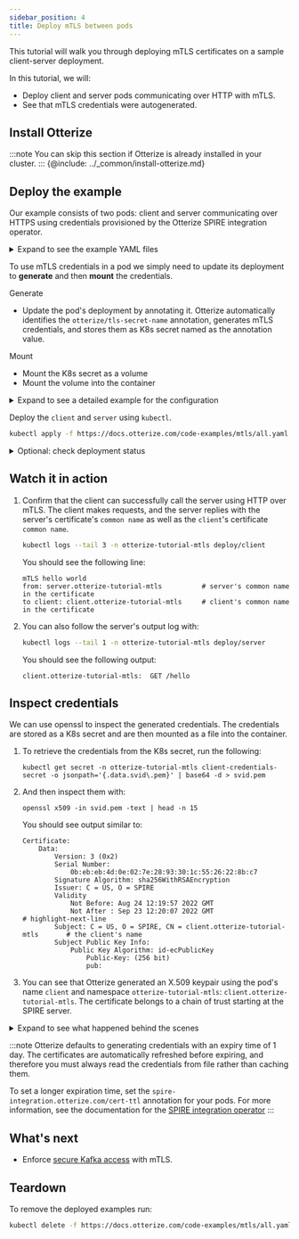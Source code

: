 ```yaml
---
sidebar_position: 4
title: Deploy mTLS between pods
---
```


This tutorial will walk you through deploying mTLS certificates on a sample client-server deployment.

In this tutorial, we will:

- Deploy client and server pods communicating over HTTP with mTLS.
- See that mTLS credentials were autogenerated.


## Install Otterize
:::note
You can skip this section if Otterize is already installed in your cluster.
:::
{@include: ../_common/install-otterize.md}


## Deploy the example

Our example consists of two pods: client and server communicating over HTTPS using credentials
provisioned by the Otterize SPIRE integration operator.

<details>
<summary>Expand to see the example YAML files</summary>
<Tabs>

<TabItem value="namespace.yaml" label="namespace.yaml" default>

```yaml
{@include: ../../static/code-examples/kafka-mtls/namespace.yaml}
```

</TabItem>

<TabItem value="client-deployment.yaml" label="client-deployment.yaml">

```yaml
{@include: ../../static/code-examples/kafka-mtls/client-deployment.yaml}
```

</TabItem>

<TabItem value="client-configmap.yaml" label="client-configmap.yaml">

```yaml
{@include: ../../static/code-examples/kafka-mtls/client-configmap.yaml}
```

</TabItem>
<TabItem value="client.js" label="client.js" default>

```js
const fs = require('fs');
const https = require('https');

const options = {
    hostname: 'server.otterize-tutorial-mtls',
    port: 443,
    path: '/hello',
    method: 'GET',
    cert: fs.readFileSync('/var/otterize/credentials/svid.pem'),
    key: fs.readFileSync('/var/otterize/credentials/key.pem'),
    ca: fs.readFileSync('/var/otterize/credentials/bundle.pem')
}

const req = https.request(
    options,
    res => {
        res.on('data', function (data) {
            console.log(data.toString())
        });
    }
);

req.end();
```

</TabItem>
<TabItem value="server.js" label="server.js" default>

```js
const https = require(`https`);
const fs = require(`fs`);

const options = {
  key: fs.readFileSync('/var/otterize/credentials/key.pem'),
  cert: fs.readFileSync('/var/otterize/credentials/svid.pem'),
  ca: fs.readFileSync('/var/otterize/credentials/bundle.pem'),
  requestCert: true
};

https.createServer(
    options,
    (req, res) => {
        const peerCert = req.connection.getPeerCertificate();
        const ownCert = req.connection.getCertificate();
        console.log("Received request:");
        console.log(peerCert.subject.CN + ":\t" + req.method + " " + req.url);
        if (req.url === '/hello') {
            res.writeHead(200);
            res.end('mTLS hello world\nfrom: ' + ownCert.subject.CN + '\nto client: ' + peerCert.subject.CN);
        } else {
            res.end();
        }
    }).listen(443);
```

</TabItem>
</Tabs>
</details>


To use mTLS credentials in a pod we simply need to update its deployment to **generate** and then **mount** the credentials.

Generate
* Update the pod's deployment by annotating it.
Otterize automatically identifies the `otterize/tls-secret-name` annotation, generates
mTLS credentials, and stores them as K8s secret named as the annotation value.

Mount
* Mount the K8s secret as a volume
* Mount the volume into the container

<details>
<summary>Expand to see a detailed example for the configuration</summary>

```yaml
spec:
    template:
        metadata:
        ...
        annotations:
            # highlight-next-line
            # 1 Generate credentials
            otterize/tls-secret-name: client-credentials-secret
    spec:
        volumes:
        # highlight-start
        - name: otterize-credentials
          secret:
            # 2 Mount credentials as a volume
            secretName: client-credentials-secret
        # highlight-end
        containers:
        - name: client
        ...
    volumeMounts:
    # highlight-start
      - name: otterize-credentials
        # 3 Mount volume into container
        mountPath: /var/otterize/credentials
        readOnly: true
    # highlight-end
```
</details>




Deploy the `client` and `server` using `kubectl`.
```bash
kubectl apply -f https://docs.otterize.com/code-examples/mtls/all.yaml
```

<details>
<summary>Optional: check deployment status</summary>

```bash
kubectl get pods -n otterize-tutorial-mtls
```
You should see
```
NAME                      READY   STATUS    RESTARTS   AGE
client-5689997b5c-grlnt   1/1     Running   0          35s
server-6698c58cbc-v9n9b   1/1     Running   0          34s
```
</details>

## Watch it in action

1. Confirm that the client can successfully call the server using HTTP over mTLS. The client makes requests, and the server replies
   with the server's certificate's `common name` as well as the `client`'s certificate `common name`.

   ```bash
   kubectl logs --tail 3 -n otterize-tutorial-mtls deploy/client
   ```

   You should see the following line:

   ```shell
   mTLS hello world
   from: server.otterize-tutorial-mtls          # server's common name in the certificate
   to client: client.otterize-tutorial-mtls     # client's common name in the certificate
   ```
2. You can also follow the server's output log with:
   ```bash
   kubectl logs --tail 1 -n otterize-tutorial-mtls deploy/server
   ```

   You should see the following output:

   ```shell
   client.otterize-tutorial-mtls:  GET /hello
   ```

## Inspect credentials

We can use openssl to inspect the generated credentials. The credentials are stored as a K8s secret and are then mounted as a file into the container.

1.
   To retrieve the credentials from the K8s secret, run the following:

   ```shell
   kubectl get secret -n otterize-tutorial-mtls client-credentials-secret -o jsonpath='{.data.svid\.pem}' | base64 -d > svid.pem
   ```

2. And then inspect them with:

   ```shell
   openssl x509 -in svid.pem -text | head -n 15
   ```
   You should see output similar to:
   ```x509
   Certificate:
       Data:
           Version: 3 (0x2)
           Serial Number:
               0b:eb:eb:4d:0e:02:7e:28:93:30:1c:55:26:22:8b:c7
           Signature Algorithm: sha256WithRSAEncryption
           Issuer: C = US, O = SPIRE
           Validity
               Not Before: Aug 24 12:19:57 2022 GMT
               Not After : Sep 23 12:20:07 2022 GMT
   # highlight-next-line
           Subject: C = US, O = SPIRE, CN = client.otterize-tutorial-mtls       # the client's name
           Subject Public Key Info:
               Public Key Algorithm: id-ecPublicKey
                   Public-Key: (256 bit)
                   pub:
   ```

3. You can see that Otterize generated an X.509 keypair using the pod's name `client` and namespace `otterize-tutorial-mtls`: `client.otterize-tutorial-mtls`.
   The certificate belongs to a chain of trust starting at the SPIRE server.

<details>
<summary>Expand to see what happened behind the scenes</summary>

1. We annotated the pods to let Otterize know it should generate mTLS credentials.
2. The Otterize SPIRE integration operator
    1. Created an entries for the annotated pods with the SPIRE server.
    2. Generated matching mTLS credentials using the SPIRE server.
    3. Stored the mTLS credentials into a K8s secret.
3. The secrets were mounted (separately) into each pod's container.
4. The pods communicated with each other using mutual TLS-authenticated HTTPS.

</details>

:::note
Otterize defaults to generating credentials with an expiry time of 1 day. The certificates are
automatically refreshed before expiring, and therefore you must always read the credentials from file rather than caching them.

To set a longer expiration time, set the `spire-integration.otterize.com/cert-ttl` annotation for your pods. For more information, see the documentation for the [SPIRE integration operator](/components/spire-integration-operator)
:::

## What's next

<!--
FIXME: Missing documentation
- Read about how to [integrate](/sdk-integration/credential-sdk-integration) mTLS into common SDKs and
  frameworks.
--->
- Enforce [secure Kafka access](/quick-tutorials/k8s-kafka-mtls) with mTLS.

## Teardown

To remove the deployed examples run:

```bash
kubectl delete -f https://docs.otterize.com/code-examples/mtls/all.yaml
```
